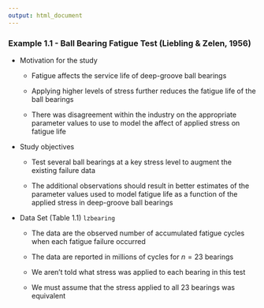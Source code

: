 ```yaml
---
output: html_document
---
```


### Example 1.1 - Ball Bearing Fatigue Test (Liebling & Zelen, 1956)

- Motivation for the study

    - Fatigue affects the service life of deep-groove ball bearings

    - Applying higher levels of stress further reduces the fatigue life of the ball bearings    

    - There was disagreement within the industry on the appropriate parameter values to use to model the affect of applied stress on fatigue life 

- Study objectives

    - Test several ball bearings at a key stress level to augment the existing failure data

    - The additional observations should result in better estimates of the parameter values used to model fatigue life as a function of the applied stress in deep-groove ball bearings

- Data Set (Table 1.1) `lzbearing`

    - The data are the observed number of accumulated fatigue cycles when each fatigue failure occurred 

    - The data are reported in millions of cycles for $n = 23$ bearings 

    - We aren't told what stress was applied to each bearing in this test 

    - We must assume that the stress applied to all 23 bearings was equivalent
